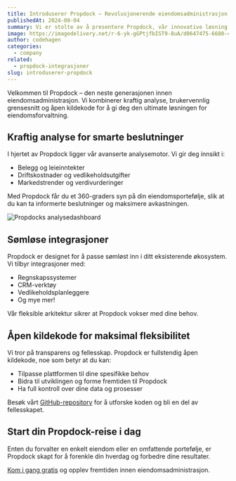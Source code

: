 ```yaml
---
title: Introduserer Propdock – Revolusjonerende eiendomsadministrasjon
publishedAt: 2024-08-04
summary: Vi er stolte av å presentere Propdock, vår innovative løsning for eiendomsadministrasjon. Opplev fremtiden innen eiendomsforvaltning.
image: https://imagedelivery.net/r-6-yk-gGPtjfbIST9-8uA/d0647475-6680-4d13-fb05-a25ba82a6200/public
author: codehagen
categories:
  - company
related:
  - propdock-integrasjoner
slug: introduserer-propdock
---
```


Velkommen til Propdock – den neste generasjonen innen eiendomsadministrasjon. Vi kombinerer kraftig analyse, brukervennlig grensesnitt og åpen kildekode for å gi deg den ultimate løsningen for eiendomsforvaltning.

## Kraftig analyse for smarte beslutninger

I hjertet av Propdock ligger vår avanserte analysemotor. Vi gir deg innsikt i:

- Belegg og leieinntekter
- Driftskostnader og vedlikeholdsutgifter
- Markedstrender og verdivurderinger

Med Propdock får du et 360-graders syn på din eiendomsportefølje, slik at du kan ta informerte beslutninger og maksimere avkastningen.

<Image
  alt="Propdocks analysedashboard"
  src="https://imagedelivery.net/r-6-yk-gGPtjfbIST9-8uA/de9cf569-f767-4d0c-7b3e-21605769be00/public"
  width={1607}
  height={946}
/>

## Sømløse integrasjoner

Propdock er designet for å passe sømløst inn i ditt eksisterende økosystem. Vi tilbyr integrasjoner med:

- Regnskapssystemer
- CRM-verktøy
- Vedlikeholdsplanleggere
- Og mye mer!

Vår fleksible arkitektur sikrer at Propdock vokser med dine behov.

## Åpen kildekode for maksimal fleksibilitet

Vi tror på transparens og fellesskap. Propdock er fullstendig åpen kildekode, noe som betyr at du kan:

- Tilpasse plattformen til dine spesifikke behov
- Bidra til utviklingen og forme fremtiden til Propdock
- Ha full kontroll over dine data og prosesser

Besøk vårt [GitHub-repository](https://github.com/propdock/propdock) for å utforske koden og bli en del av fellesskapet.

## Start din Propdock-reise i dag

Enten du forvalter en enkelt eiendom eller en omfattende portefølje, er Propdock skapt for å forenkle din hverdag og forbedre dine resultater.

[Kom i gang gratis](https://propdock.no/) og opplev fremtiden innen eiendomsadministrasjon.